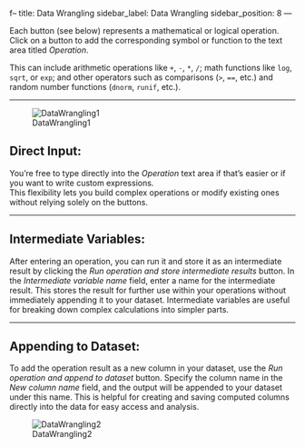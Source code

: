 f--
title: Data Wrangling
sidebar_label: Data Wrangling
sidebar_position: 8
---

Each button (see below) represents a mathematical or logical operation.
Click on a button to add the corresponding symbol or function to the text area titled *Operation*.

This can include arithmetic operations like `+`, `-`, `*`, `/`; math functions like `log`, `sqrt`, or `exp`;
and other operators such as comparisons (`>`, `==`, etc.) and random number functions (`dnorm`, `runif`, etc.).

---

![DataWrangling1](./DataWrangling1.png)

## **Direct Input:**

You’re free to type directly into the *Operation* text area if that’s easier or if you want to write custom expressions.  
This flexibility lets you build complex operations or modify existing ones without relying solely on the buttons.

---

## **Intermediate Variables:**

After entering an operation, you can run it and store it as an intermediate result
by clicking the *Run operation and store intermediate results* button.
In the *Intermediate variable name* field, enter a name for the intermediate result.
This stores the result for further use within your operations without immediately appending it to your dataset.
Intermediate variables are useful for breaking down complex calculations into simpler parts.

---

## **Appending to Dataset:**

To add the operation result as a new column in your dataset, use the *Run operation and append to dataset* button.
Specify the column name in the *New column name* field,
and the output will be appended to your dataset under this name.
This is helpful for creating and saving computed columns directly into the data for easy access and analysis.

![DataWrangling2](./DataWrangling2.png)


